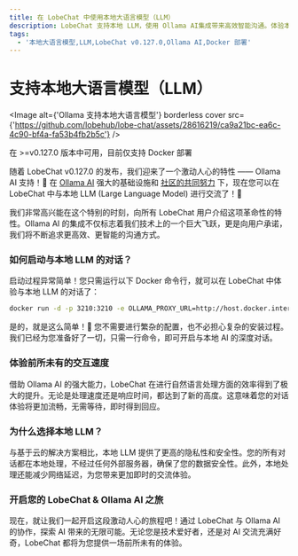 ```yaml
---
title: 在 LobeChat 中使用本地大语言模型（LLM）
description: LobeChat 支持本地 LLM，使用 Ollama AI集成带来高效智能沟通。体验本地大语言模型的隐私性、安全性和即时交流
tags:
  - '本地大语言模型,LLM,LobeChat v0.127.0,Ollama AI,Docker 部署'
---
```


# 支持本地大语言模型（LLM）

<Image
  alt={'Ollama 支持本地大语言模型'}
  borderless
  cover
  src={'https://github.com/lobehub/lobe-chat/assets/28616219/ca9a21bc-ea6c-4c90-bf4a-fa53b4fb2b5c'}
/>

<Callout>在 >=v0.127.0 版本中可用，目前仅支持 Docker 部署</Callout>

随着 LobeChat v0.127.0 的发布，我们迎来了一个激动人心的特性 —— Ollama AI 支持！🤯 在 [Ollama AI](https://ollama.ai/) 强大的基础设施和 [社区的共同努力](https://github.com/lobehub/lobe-chat/pull/1265) 下，现在您可以在 LobeChat 中与本地 LLM (Large Language Model) 进行交流了！🤩

我们非常高兴能在这个特别的时刻，向所有 LobeChat 用户介绍这项革命性的特性。Ollama AI 的集成不仅标志着我们技术上的一个巨大飞跃，更是向用户承诺，我们将不断追求更高效、更智能的沟通方式。

### 如何启动与本地 LLM 的对话？

启动过程异常简单！您只需运行以下 Docker 命令行，就可以在 LobeChat 中体验与本地 LLM 的对话了：

```bash
docker run -d -p 3210:3210 -e OLLAMA_PROXY_URL=http://host.docker.internal:11434/v1 lobehub/lobe-chat
```

是的，就是这么简单！🤩 您不需要进行繁杂的配置，也不必担心复杂的安装过程。我们已经为您准备好了一切，只需一行命令，即可开启与本地 AI 的深度对话。

### 体验前所未有的交互速度

借助 Ollama AI 的强大能力，LobeChat 在进行自然语言处理方面的效率得到了极大的提升。无论是处理速度还是响应时间，都达到了新的高度。这意味着您的对话体验将更加流畅，无需等待，即时得到回应。

### 为什么选择本地 LLM？

与基于云的解决方案相比，本地 LLM 提供了更高的隐私性和安全性。您的所有对话都在本地处理，不经过任何外部服务器，确保了您的数据安全性。此外，本地处理还能减少网络延迟，为您带来更加即时的交流体验。

### 开启您的 LobeChat & Ollama AI 之旅

现在，就让我们一起开启这段激动人心的旅程吧！通过 LobeChat 与 Ollama AI 的协作，探索 AI 带来的无限可能。无论您是技术爱好者，还是对 AI 交流充满好奇，LobeChat 都将为您提供一场前所未有的体验。

<Cards>
  <Card href={'/zh/docs/usage/providers'} title={'使用多模型服务商'} />
  <Card href={'/zh/docs/usage/providers/ollama'} title={'使用 Ollama 本地模型'} />
</Cards>

